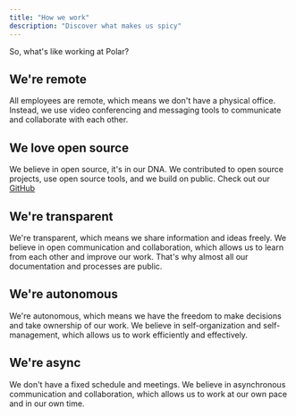 ```yaml
---
title: "How we work"
description: "Discover what makes us spicy"
---
```


So, what's like working at Polar?

## We're remote
All employees are remote, which means we don't have a physical office. Instead, we use video conferencing and messaging tools to communicate and collaborate with each other.

## We love open source
We believe in open source, it's in our DNA. We contributed to open source projects, use open source tools, and we build on public. Check out our [GitHub](https://github.com/polarsource/polar)

## We're transparent
We're transparent, which means we share information and ideas freely. We believe in open communication and collaboration, which allows us to learn from each other and improve our work. That's why almost all our documentation and processes are public.

## We're autonomous
We're autonomous, which means we have the freedom to make decisions and take ownership of our work. We believe in self-organization and self-management, which allows us to work efficiently and effectively.

## We're async
We don't have a fixed schedule and meetings. We believe in asynchronous communication and collaboration, which allows us to work at our own pace and in our own time.
